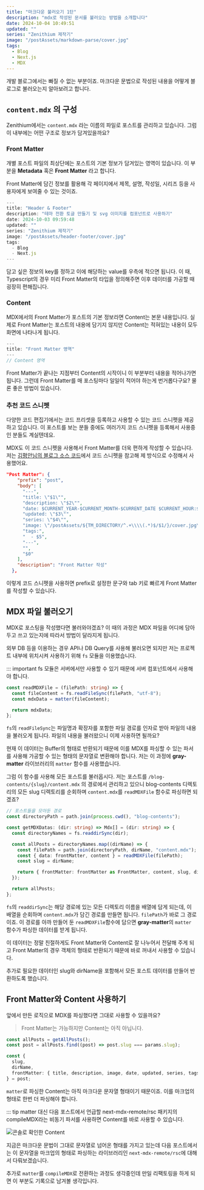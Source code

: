 ```yaml
---
title: "마크다운 불러오기 1탄"
description: "mdx로 작성된 문서를 불러오는 방법을 소개합니다"
date: 2024-10-04 10:49:51
updated: ""
series: "Zenithium 제작기"
image: "/postAssets/markdown-parse/cover.jpg"
tags:
  - Blog
  - Next.js
  - MDX
---
```


개발 블로그에서는 빠질 수 없는 부분이죠. 마크다운 문법으로 작성된 내용을 어떻게 블로그로 불러오는지 알아보려고 합니다.

## `content.mdx` 의 구성

Zenithium에서는 `content.mdx` 라는 이름의 파일로 포스트를 관리하고 있습니다. 그럼 이 내부에는 어떤 구조로 정보가 담겨있을까요?

### Front Matter

개별 포스트 파일의 최상단에는 포스트의 기본 정보가 담겨있는 영역이 있습니다. 이 부분을 **Metadata** 혹은 **Front Matter** 라고 합니다.

Front Matter에 담긴 정보를 활용해 각 페이지에서 제목, 설명, 작성일, 시리즈 등을 사용자에게 보여줄 수 있는 것이죠.

```jsx caption="Header & Footer 포스트의 Front Matter"
---
title: "Header & Footer"
description: "테마 전환 토글 만들기 및 svg 이미지를 컴포넌트로 사용하기"
date: 2024-10-03 09:59:48
updated: ""
series: "Zenithium 제작기"
image: "/postAssets/header-footer/cover.jpg"
tags:
  - Blog
  - Next.js
---
```

담고 싶은 정보의 key를 정하고 이에 해당하는 value를 우측에 적으면 됩니다. 이 때, Typescript의 경우 미리 Front Matter의 타입을 정의해주면 이후 데이터를 가공할 때 굉장히 편해집니다.

### Content

MDX에서의 Front Matter가 포스트의 기본 정보라면 Content는 본문 내용입니다. 실제로 Front Matter는 포스트의 내용에 담기지 않지만 Content는 적혀있는 내용이 모두 화면에 나타나게 됩니다.

```jsx
---
title: "Front Matter 영역"
---
// Content 영역
```

Front Matter가 끝나는 지점부터 Content의 시작이니 이 부분부터 내용을 적어나가면 됩니다.
그런데 Front Matter를 매 포스팅마다 일일이 적어야 하는게 번거롭다구요? 물론 좋은 방법이 있습니다.

### 추천 코드 스니펫

다양한 코드 편집기에서는 코드 프리셋을 등록하고 사용할 수 있는 코드 스니펫을 제공하고 있습니다. 이 포스트를 보는 분들 중에도 여러가지 코드 스니펫을 등록해서 사용중인 분들도 계실텐데요.

MDX도 이 코드 스니펫을 사용해서 Front Matter를 더욱 편하게 작성할 수 있습니다. 저는 [김평안님의 블로그 소스 코드](https://github.com/bepyan/bepyan.me.v2/blob/main/.vscode/mdx.code-snippets)에서 코드 스니펫을 참고해 제 방식으로 수정해서 사용했어요.

```json caption="vscode MDX 코드 스니펫에 추가"
"Post Matter": {
    "prefix": "post",
    "body": [
      "---",
      "title: \"$1\"",
      "description: \"$2\"",
      "date: $CURRENT_YEAR-$CURRENT_MONTH-$CURRENT_DATE $CURRENT_HOUR:$CURRENT_MINUTE:$CURRENT_SECOND",
      "updated: \"$3\"",
      "series: \"$4\"",
      "image: \"/postAssets/${TM_DIRECTORY/^.+\\\\(.*)$/$1/}/cover.jpg\"",
      "tags:",
      "  - $5",
      "---",
      "",
      "$0"
    ],
    "description": "Front Matter 작성"
  },
```

이렇게 코드 스니펫을 사용하면 prefix로 설정한 문구와 tab 키로 빠르게 Front Matter를 작성할 수 있습니다.

## MDX 파일 불러오기

MDX로 포스팅을 작성했다면 불러와야겠죠?
이 때의 과정은 MDX 파일을 어디에 담아두고 쓰고 있는지에 따라서 방법이 달라지게 됩니다.

외부 DB 등을 이용하는 경우 API나 DB Query를 사용해 불러오면 되지만 저는 프로젝트 내부에 위치시켜 사용하기 위해 `fs` 모듈을 이용했습니다.

::: important fs 모듈은 서버에서만 사용할 수 있기 때문에 서버 컴포넌트에서 사용해야 합니다.

```ts caption="개별 MDX 파일을 파싱해 반환하는 함수"
const readMDXFile = (filePath: string) => {
  const fileContent = fs.readFileSync(filePath, "utf-8");
  const mdxData = matter(fileContent);

  return mdxData;
};
```

`fs`의 `readFileSync`는 파일명과 확장자를 포함한 파일 경로를 인자로 받아 파일의 내용을 불러오게 됩니다. 파일의 내용을 불러왔으니 이제 사용하면 될까요?

현재 이 데이터는 Buffer의 형태로 반환되기 때문에 이를 MDX를 파싱할 수 있는 파서를 사용해 가공할 수 있는 형태의 문자열로 변환해야 합니다. 저는 이 과정에 **gray-matter** 라이브러리의 `matter` 함수를 사용했습니다.

그럼 이 함수를 사용해 모든 포스트를 불러옵시다.
저는 포스트를 `/blog-contents/{slug}/content.mdx` 의 경로에서 관리하고 있으니 blog-contents 디렉토리의 모든 slug 디렉토리를 순회하며 `content.mdx`를 `readMDXFile` 함수로 파싱하면 되겠죠?

```ts {8} title="/blog/utils.ts"
// 포스트들을 모아둔 경로
const directoryPath = path.join(process.cwd(), "blog-contents");

const getMDXDatas: (dir: string) => Mdx[] = (dir: string) => {
  const directoryNames = fs.readdirSync(dir);

  const allPosts = directoryNames.map((dirName) => {
    const filePath = path.join(directoryPath, dirName, "content.mdx");
    const { data: frontMatter, content } = readMDXFile(filePath);
    const slug = dirName;

    return { frontMatter: frontMatter as FrontMatter, content, slug, dirName };
  });

  return allPosts;
};
```

`fs`의 `readdirSync`는 해당 경로에 있는 모든 디렉토리 이름을 배열에 담게 되는데, 이 배열을 순회하며 `content.mdx`가 담긴 경로를 만들면 됩니다. `filePath`가 바로 그 경로이죠.
이 경로를 아까 만들어 둔 `readMDXFile`함수에 담으면 **gray-matter**의 `matter` 함수가 파싱한 데이터를 받게 됩니다.

이 데이터는 정말 친절하게도 Front Matter와 Content로 잘 나누어서 전달해 주게 되고 Front Matter의 경우 객체의 형태로 반환되기 때문에 바로 꺼내서 사용할 수 있습니다.

추가로 필요한 데이터인 slug와 dirName을 포함해서 모든 포스트 데이터를 만들어 반환하도록 했습니다.

## Front Matter와 Content 사용하기

앞에서 만든 로직으로 MDX를 파싱했다면 그대로 사용할 수 있을까요?

> Front Matter는 가능하지만 Content는 아직 아닙니다.

```ts caption="Content를 제외한 나머지 데이터는 바로 사용할 수 있다."
const allPosts = getAllPosts();
const post = allPosts.find((post) => post.slug === params.slug);

const {
  slug,
  dirName,
  frontMatter: { title, description, image, date, updated, series, tags },
} = post;
```

`matter`로 파싱한 Content는 아직 마크다운 문자열 형태이기 때문이죠. 이를 마크업의 형태로 한번 더 파싱해야 합니다.

::: tip matter 대신 다음 포스트에서 언급할 next-mdx-remote/rsc 패키지의 compileMDX라는 비동기 파서를 사용하면 Content를 바로 사용할 수 있습니다.

![콘솔로 확인한 Content](/postAssets/markdown-parse/콘솔-컨텐츠.png)

지금은 마크다운 문법이 그대로 문자열로 넘어온 형태를 가지고 있는데 다음 포스트에서는 이 문자열을 마크업의 형태로 파싱하는 라이브러리인 `next-mdx-remote/rsc`에 대해서 다뤄보겠습니다.

추가로 `matter`를 `compileMDX`로 전환하는 과정도 생각중인데 만일 리팩토링을 하게 되면 이 부분도 기록으로 남겨볼 생각입니다.
